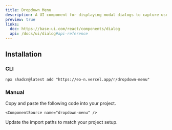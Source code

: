 ```yaml
---
title: Dropdown Menu
description: A UI component for displaying modal dialogs to capture user input or confirm actions.
preview: true
links:
  doc: https://base-ui.com/react/components/dialog
  api: /docs/ui/dialog#api-reference
---
```


<ComponentTabs name="dropdown-menu-demo" />

## Installation

### CLI

```package-install
npx shadcn@latest add "https://eo-n.vercel.app/r/dropdown-menu"
```

### Manual

<Steps>
  <Step>
    Copy and paste the following code into your project.

    <ComponentSource name="dropdown-menu" />

  </Step>
  
  <Step>Update the import paths to match your project setup.</Step>

</Steps>